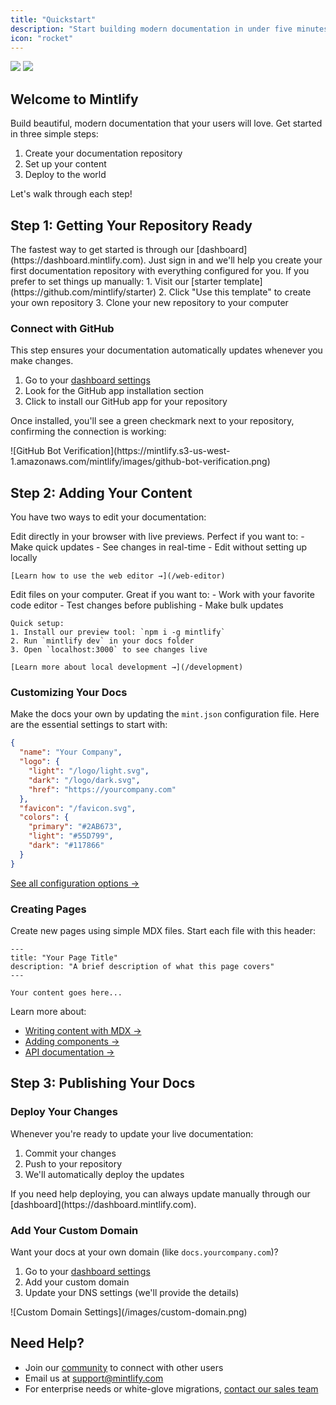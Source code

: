 ```yaml
---
title: "Quickstart"
description: "Start building modern documentation in under five minutes"
icon: "rocket"
---
```


<Frame>
  <img
    className="block dark:hidden"
    src="https://mintlify-assets.b-cdn.net/hero-light.png"
  />
  <img
    className="hidden dark:block"
    src="https://mintlify-assets.b-cdn.net/hero-dark.png"
  />
</Frame>

## Welcome to Mintlify

Build beautiful, modern documentation that your users will love. Get started in three simple steps:

1. Create your documentation repository
2. Set up your content
3. Deploy to the world

Let's walk through each step!

## Step 1: Getting Your Repository Ready

<AccordionGroup>
  <Accordion icon="message-bot" title="Option A: Start with our Dashboard (Recommended)">
    The fastest way to get started is through our [dashboard](https://dashboard.mintlify.com). Just sign in and we'll help you create your first documentation repository with everything configured for you.
  </Accordion>

  <Accordion icon="code-branch" title="Option B: Clone our Starter Template">
    If you prefer to set things up manually:
    1. Visit our [starter template](https://github.com/mintlify/starter)
    2. Click "Use this template" to create your own repository
    3. Clone your new repository to your computer
  </Accordion>
</AccordionGroup>

### Connect with GitHub

<Info>
  This step ensures your documentation automatically updates whenever you make changes.
</Info>

1. Go to your [dashboard settings](https://dashboard.mintlify.com/settings)
2. Look for the GitHub app installation section
3. Click to install our GitHub app for your repository

Once installed, you'll see a green checkmark next to your repository, confirming the connection is working:

<Frame>
  ![GitHub Bot Verification](https://mintlify.s3-us-west-1.amazonaws.com/mintlify/images/github-bot-verification.png)
</Frame>

## Step 2: Adding Your Content

You have two ways to edit your documentation:

<AccordionGroup>
  <Accordion icon="pen-to-square" title="Option A: Use our Web Editor">
    Edit directly in your browser with live previews. Perfect if you want to:
    - Make quick updates
    - See changes in real-time
    - Edit without setting up locally

    [Learn how to use the web editor →](/web-editor)
  </Accordion>

  <Accordion icon="rectangle-terminal" title="Option B: Edit Locally">
    Edit files on your computer. Great if you want to:
    - Work with your favorite code editor
    - Test changes before publishing
    - Make bulk updates

    Quick setup:
    1. Install our preview tool: `npm i -g mintlify`
    2. Run `mintlify dev` in your docs folder
    3. Open `localhost:3000` to see changes live

    [Learn more about local development →](/development)
  </Accordion>
</AccordionGroup>

### Customizing Your Docs

Make the docs your own by updating the `mint.json` configuration file. Here are the essential settings to start with:

```json
{
  "name": "Your Company",
  "logo": {
    "light": "/logo/light.svg",
    "dark": "/logo/dark.svg",
    "href": "https://yourcompany.com"
  },
  "favicon": "/favicon.svg",
  "colors": {
    "primary": "#2AB673",
    "light": "#55D799",
    "dark": "#117866"
  }
}
```

[See all configuration options →](/settings/global)

### Creating Pages

Create new pages using simple MDX files. Start each file with this header:

```mdx
---
title: "Your Page Title"
description: "A brief description of what this page covers"
---

Your content goes here...
```

Learn more about:
- [Writing content with MDX →](/text)
- [Adding components →](/content/components)
- [API documentation →](/api-playground/overview)

## Step 3: Publishing Your Docs

### Deploy Your Changes

Whenever you're ready to update your live documentation:

1. Commit your changes
2. Push to your repository
3. We'll automatically deploy the updates

<Note>
  If you need help deploying, you can always update manually through our [dashboard](https://dashboard.mintlify.com).
</Note>

### Add Your Custom Domain

Want your docs at your own domain (like `docs.yourcompany.com`)?

1. Go to your [dashboard settings](https://dashboard.mintlify.com/settings)
2. Add your custom domain
3. Update your DNS settings (we'll provide the details)

<Frame>
  ![Custom Domain Settings](/images/custom-domain.png)
</Frame>

## Need Help?

- Join our [community](https://mintlify.com/community) to connect with other users
- Email us at [support@mintlify.com](mailto:support@mintlify.com)
- For enterprise needs or white-glove migrations, [contact our sales team](mailto:sales@mintlify.com)
